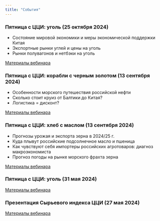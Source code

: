 ```yaml
---
title: "События"
---
```


### Пятница с ЦЦИ: уголь (25 октября 2024)

-   Состояние мировой экономики и меры экономической поддержки Китая
-   Экспортные рынки углей и цены на уголь
-   Рынки полувагонов и нетбэки на уголь

[Материалы вебинара](events/2024-10-25-coal.qmd)


### Пятница с ЦЦИ: корабли с черным золотом (13 сентября 2024)

-   Особенности морского путешествия российской нефти
-   Сколько стоит круиз от Балтики до Китая?
-   Логистика = дисконт?

[Материалы вебинара](events/2024-09-13-crude.qmd)

### Пятница с ЦЦИ: хлеб с маслом (13 сентября 2024)

-   Прогнозы урожая и экспорта зерна в 2024/25 г.
-   Куда плывут российские подсолнечное масло и пшеница
-   Как чувствуют себя импортеры российских агротоваров: диагноз макроэкономиста
-   Прогноз погоды на рынке морского фрахта зерна

[Материалы вебинара](events/2024-09-13-wheat.qmd)

### Пятница с ЦЦИ: уголь (31 мая 2024)

[Материалы вебинара](events/2024-05-31-coal.qmd)

### Презентация Сырьевого индекса ЦЦИ (27 мая 2024)

[Материалы вебинара](events/2024-05-27-PBC-index.qmd)
